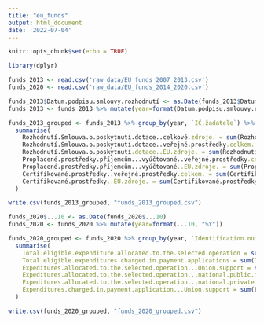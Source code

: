 ```yaml
---
title: "eu_funds"
output: html_document
date: '2022-07-04'
---
```


```r
knitr::opts_chunk$set(echo = TRUE)
```

```r
library(dplyr)
```

```r
funds_2013 <- read.csv('raw_data/EU_funds_2007_2013.csv')
funds_2020 <- read.csv('raw_data/EU_funds_2014_2020.csv')

```

```r
funds_2013$Datum.podpisu.smlouvy.rozhodnutí <- as.Date(funds_2013$Datum.podpisu.smlouvy.rozhodnutí)
funds_2013 <- funds_2013 %>% mutate(year=format(Datum.podpisu.smlouvy.rozhodnutí, "%Y"))

funds_2013_grouped <- funds_2013 %>% group_by(year, `IČ.žadatele`) %>% 
  summarise(
    Rozhodnutí.Smlouva.o.poskytnutí.dotace..celkové.zdroje. = sum(Rozhodnutí.Smlouva.o.poskytnutí.dotace..celkové.zdroje.), 
    Rozhodnutí.Smlouva.o.poskytnutí.dotace..veřejné.prostředky.celkem. = sum(Rozhodnutí.Smlouva.o.poskytnutí.dotace..veřejné.prostředky.celkem.),
    Rozhodnutí.Smlouva.o.poskytnutí.dotace..EU.zdroje. = sum(Rozhodnutí.Smlouva.o.poskytnutí.dotace..EU.zdroje.),
    Proplacené.prostředky.příjemcům...vyúčtované..veřejné.prostředky.celkem. = sum(Proplacené.prostředky.příjemcům...vyúčtované..veřejné.prostředky.celkem.),
    Proplacené.prostředky.příjemcům...vyúčtované..EU.zdroje. = sum(Proplacené.prostředky.příjemcům...vyúčtované..EU.zdroje.),
    Certifikované.prostředky..veřejné.prostředky.celkem. = sum(Certifikované.prostředky..veřejné.prostředky.celkem.),
    Certifikované.prostředky..EU.zdroje. = sum(Certifikované.prostředky..EU.zdroje.)
  )

write.csv(funds_2013_grouped, "funds_2013_grouped.csv")
```


```r

funds_2020$...10 <- as.Date(funds_2020$...10)
funds_2020 <- funds_2020 %>% mutate(year=format(...10, "%Y"))

funds_2020_grouped <- funds_2020 %>% group_by(year, `Identification.number.of.the.beneficiary`) %>%
  summarise(
    Total.eligible.expenditure.allocated.to.the.selected.operation = sum(Total.eligible.expenditure.allocated.to.the.selected.operation),
    Total.eligible.expenditures.charged.in.payment.applications = sum(Total.eligible.expenditures.charged.in.payment.applications),
    Expeditures.allocated.to.the.selected.operation...Union.support = sum(Expeditures.allocated.to.the.selected.operation...Union.support),
    Expeditures.allocated.to.the.selected.operation...national.public.funding = sum(Expeditures.allocated.to.the.selected.operation...national.public.funding),
    Expeditures.allocated.to.the.selected.operation...national.private.funding = sum(Expeditures.allocated.to.the.selected.operation...national.private.funding),
    Expenditures.charged.in.payment.application...Union.support = sum(Expenditures.charged.in.payment.application...Union.support)
  )

write.csv(funds_2020_grouped, "funds_2020_grouped.csv")
```